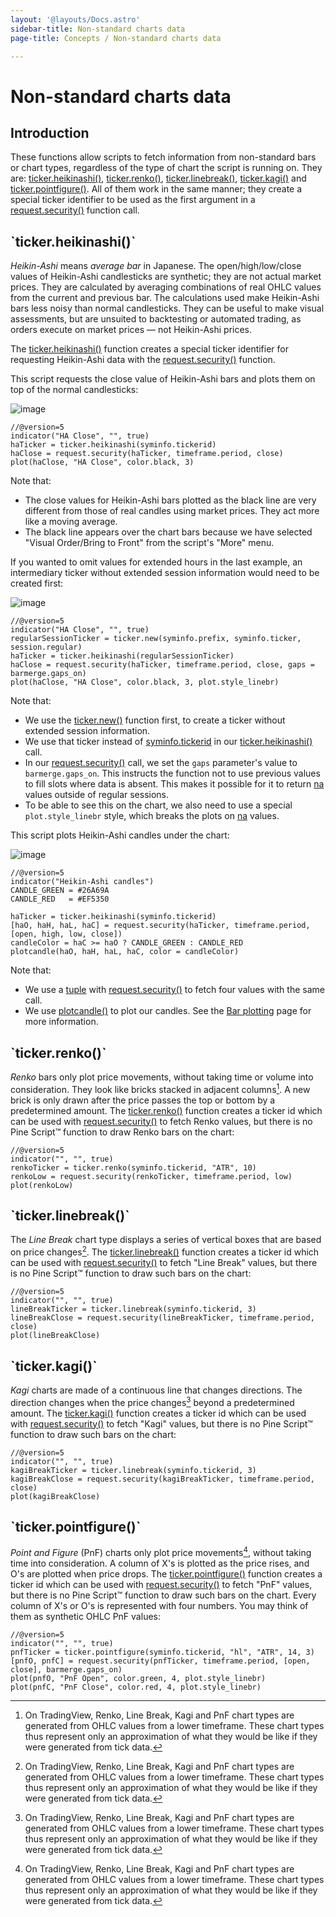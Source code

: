 ```yaml
---
layout: '@layouts/Docs.astro'
sidebar-title: Non-standard charts data
page-title: Concepts / Non-standard charts data

---
```


# Non-standard charts data 



## Introduction

These functions allow scripts to fetch information from non-standard
bars or chart types, regardless of the type of chart the script is
running on. They are:
[ticker.heikinashi()](https://www.tradingview.com/pine-script-reference/v5/#fun_ticker%7Bdot%7Dheikinashi),
[ticker.renko()](https://www.tradingview.com/pine-script-reference/v5/#fun_ticker%7Bdot%7Drenko),
[ticker.linebreak()](https://www.tradingview.com/pine-script-reference/v5/#fun_ticker%7Bdot%7Dlinebreak),
[ticker.kagi()](https://www.tradingview.com/pine-script-reference/v5/#fun_ticker%7Bdot%7Dkagi)
and
[ticker.pointfigure()](https://www.tradingview.com/pine-script-reference/v5/#fun_ticker%7Bdot%7Dpointfigure).
All of them work in the same manner; they create a special ticker
identifier to be used as the first argument in a
[request.security()](https://www.tradingview.com/pine-script-reference/v5/#fun_request%7Bdot%7Dsecurity)
function call.

## \`ticker.heikinashi()\`

*Heikin-Ashi* means *average bar* in Japanese. The open/high/low/close
values of Heikin-Ashi candlesticks are synthetic; they are not actual
market prices. They are calculated by averaging combinations of real
OHLC values from the current and previous bar. The calculations used
make Heikin-Ashi bars less noisy than normal candlesticks. They can be
useful to make visual assessments, but are unsuited to backtesting or
automated trading, as orders execute on market prices — not
Heikin-Ashi prices.

The
[ticker.heikinashi()](https://www.tradingview.com/pine-script-reference/v5/#fun_ticker%7Bdot%7Dheikinashi)
function creates a special ticker identifier for requesting Heikin-Ashi
data with the
[request.security()](https://www.tradingview.com/pine-script-reference/v5/#fun_request%7Bdot%7Dsecurity)
function.

This script requests the close value of Heikin-Ashi bars and plots them
on top of the normal candlesticks:

![image](@assets/concepts/NonStandardCharts-TickerHeikinAshi-01.png)

``` pine
//@version=5
indicator("HA Close", "", true)
haTicker = ticker.heikinashi(syminfo.tickerid)
haClose = request.security(haTicker, timeframe.period, close)
plot(haClose, "HA Close", color.black, 3)
```

Note that:

-   The close values for Heikin-Ashi bars plotted as the black line are
    very different from those of real candles using market prices. They
    act more like a moving average.
-   The black line appears over the chart bars because we have selected
    \"Visual Order/Bring to Front\" from the script\'s \"More\" menu.

If you wanted to omit values for extended hours in the last example, an
intermediary ticker without extended session information would need to
be created first:

![image](@assets/concepts/NonStandardCharts-TickerHeikinAshi-02.png)

``` pine
//@version=5
indicator("HA Close", "", true)
regularSessionTicker = ticker.new(syminfo.prefix, syminfo.ticker, session.regular)
haTicker = ticker.heikinashi(regularSessionTicker)
haClose = request.security(haTicker, timeframe.period, close, gaps = barmerge.gaps_on)
plot(haClose, "HA Close", color.black, 3, plot.style_linebr)
```

Note that:

-   We use the
    [ticker.new()](https://www.tradingview.com/pine-script-reference/v5/#fun_ticker%7Bdot%7Dnew)
    function first, to create a ticker without extended session
    information.
-   We use that ticker instead of
    [syminfo.tickerid](https://www.tradingview.com/pine-script-reference/v5/#var_syminfo%7Bdot%7Dtickerid)
    in our
    [ticker.heikinashi()](https://www.tradingview.com/pine-script-reference/v5/#fun_ticker%7Bdot%7Dheikinashi)
    call.
-   In our
    [request.security()](https://www.tradingview.com/pine-script-reference/v5/#fun_request%7Bdot%7Dsecurity)
    call, we set the `gaps` parameter\'s value to `barmerge.gaps_on`.
    This instructs the function not to use previous values to fill slots
    where data is absent. This makes it possible for it to return
    [na](https://www.tradingview.com/pine-script-reference/v5/#var_na)
    values outside of regular sessions.
-   To be able to see this on the chart, we also need to use a special
    `plot.style_linebr` style, which breaks the plots on
    [na](https://www.tradingview.com/pine-script-reference/v5/#var_na)
    values.

This script plots Heikin-Ashi candles under the chart:

![image](@assets/concepts/NonStandardCharts-TickerHeikinAshi-03.png)

``` pine
//@version=5
indicator("Heikin-Ashi candles")
CANDLE_GREEN = #26A69A
CANDLE_RED   = #EF5350

haTicker = ticker.heikinashi(syminfo.tickerid)
[haO, haH, haL, haC] = request.security(haTicker, timeframe.period, [open, high, low, close])
candleColor = haC >= haO ? CANDLE_GREEN : CANDLE_RED
plotcandle(haO, haH, haL, haC, color = candleColor)
```

Note that:

-   We use a
    [tuple](/pine-script-docs/language/variable-declarations#tuple-declarations) with
    [request.security()](https://www.tradingview.com/pine-script-reference/v5/#fun_request%7Bdot%7Dsecurity)
    to fetch four values with the same call.
-   We use
    [plotcandle()](https://www.tradingview.com/pine-script-reference/v5/#fun_plotcandle)
    to plot our candles. See the
    [Bar plotting](/pine-script-docs/concepts/bar-plotting) page
    for more information.

## \`ticker.renko()\`

*Renko* bars only plot price movements, without taking time or volume
into consideration. They look like bricks stacked in adjacent
columns[^1]. A new brick is only drawn after the price passes the top or
bottom by a predetermined amount. The
[ticker.renko()](https://www.tradingview.com/pine-script-reference/v5/#fun_ticker%7Bdot%7Drenko)
function creates a ticker id which can be used with
[request.security()](https://www.tradingview.com/pine-script-reference/v5/#fun_request%7Bdot%7Dsecurity)
to fetch Renko values, but there is no Pine Script™ function to draw
Renko bars on the chart:

``` pine
//@version=5
indicator("", "", true)
renkoTicker = ticker.renko(syminfo.tickerid, "ATR", 10)
renkoLow = request.security(renkoTicker, timeframe.period, low)
plot(renkoLow)
```

## \`ticker.linebreak()\`

The *Line Break* chart type displays a series of vertical boxes that are
based on price changes[^1]. The
[ticker.linebreak()](https://www.tradingview.com/pine-script-reference/v5/#fun_ticker%7Bdot%7Dlinebreak)
function creates a ticker id which can be used with
[request.security()](https://www.tradingview.com/pine-script-reference/v5/#fun_request%7Bdot%7Dsecurity)
to fetch \"Line Break\" values, but there is no Pine Script™ function to
draw such bars on the chart:

``` pine
//@version=5
indicator("", "", true)
lineBreakTicker = ticker.linebreak(syminfo.tickerid, 3)
lineBreakClose = request.security(lineBreakTicker, timeframe.period, close)
plot(lineBreakClose)
```

## \`ticker.kagi()\`

*Kagi* charts are made of a continuous line that changes directions. The
direction changes when the price changes[^1] beyond a predetermined
amount. The
[ticker.kagi()](https://www.tradingview.com/pine-script-reference/v5/#fun_ticker%7Bdot%7Dkagi)
function creates a ticker id which can be used with
[request.security()](https://www.tradingview.com/pine-script-reference/v5/#fun_request%7Bdot%7Dsecurity)
to fetch \"Kagi\" values, but there is no Pine Script™ function to draw
such bars on the chart:

``` pine
//@version=5
indicator("", "", true)
kagiBreakTicker = ticker.linebreak(syminfo.tickerid, 3)
kagiBreakClose = request.security(kagiBreakTicker, timeframe.period, close)
plot(kagiBreakClose)
```

## \`ticker.pointfigure()\`

*Point and Figure* (PnF) charts only plot price movements[^1], without
taking time into consideration. A column of X\'s is plotted as the price
rises, and O\'s are plotted when price drops. The
[ticker.pointfigure()](https://www.tradingview.com/pine-script-reference/v5/#fun_ticker%7Bdot%7Dpointfigure)
function creates a ticker id which can be used with
[request.security()](https://www.tradingview.com/pine-script-reference/v5/#fun_request%7Bdot%7Dsecurity)
to fetch \"PnF\" values, but there is no Pine Script™ function to draw
such bars on the chart. Every column of X\'s or O\'s is represented with
four numbers. You may think of them as synthetic OHLC PnF values:

``` pine
//@version=5
indicator("", "", true)
pnfTicker = ticker.pointfigure(syminfo.tickerid, "hl", "ATR", 14, 3)
[pnfO, pnfC] = request.security(pnfTicker, timeframe.period, [open, close], barmerge.gaps_on)
plot(pnfO, "PnF Open", color.green, 4, plot.style_linebr)
plot(pnfC, "PnF Close", color.red, 4, plot.style_linebr)
```

[^1]: On TradingView, Renko, Line Break, Kagi and PnF chart types are
    generated from OHLC values from a lower timeframe. These chart types
    thus represent only an approximation of what they would be like if
    they were generated from tick data.